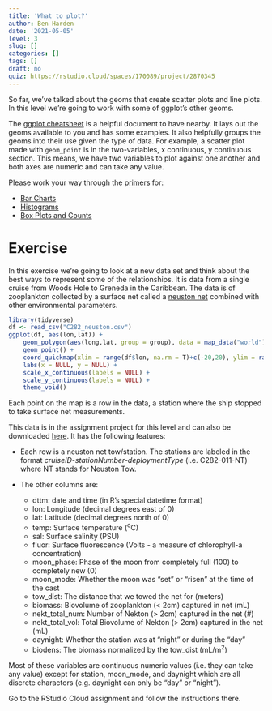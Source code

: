 ```yaml
---
title: 'What to plot?'
author: Ben Harden
date: '2021-05-05'
level: 3
slug: []
categories: []
tags: []
draft: no
quiz: https://rstudio.cloud/spaces/170089/project/2870345
---
```


So far, we've talked about the geoms that create scatter plots and line plots. In this level we're going to work with some of ggplot's other geoms.

The [ggplot cheatsheet](https://github.com/rstudio/cheatsheets/raw/master/data-visualization.pdf) is a helpful document to have nearby. It lays out the geoms available to you and has some examples. It also helpfully groups the geoms into their use given the type of data. For example, a scatter plot made with `geom_point` is in the two-variables, x continuous, y continuous section. This means, we have two variables to plot against one another and both axes are numeric and can take any value.

Please work your way through the [primers](https://rstudio.cloud/learn/primers/3) for:

* [Bar Charts](https://rstudio.cloud/learn/primers/3.2)
* [Histograms](https://rstudio.cloud/learn/primers/3.3)
* [Box Plots and Counts](https://rstudio.cloud/learn/primers/3.4)

# Exercise

In this exercise we're going to look at a new data set and think about the best ways to represent some of the relationships. It is data from a single cruise from Woods Hole to Greneda in the Caribbean. The data is of zooplankton collected by a surface net called a [neuston net](https://www.sea.edu/sea_currents/single/deploying-the-neuston-net) combined with other environmental parameters.

```r
library(tidyverse)
df <- read_csv("C282_neuston.csv")
ggplot(df, aes(lon,lat)) +
    geom_polygon(aes(long,lat, group = group), data = map_data("world"), fill= "grey50") +
    geom_point() +
    coord_quickmap(xlim = range(df$lon, na.rm = T)+c(-20,20), ylim = range(df$lat, na.rm = T)+c(-2,2)) +
    labs(x = NULL, y = NULL) +
    scale_x_continuous(labels = NULL) +
    scale_y_continuous(labels = NULL) +
    theme_void()
```

Each point on the map is a row in the data, a station where the ship stopped to take surface net measurements.

This data is in the assignment project for this level and can also be downloaded [here](C282_neuston.csv). It has the following features:

- Each row is a neuston net tow/station. The stations are labeled in the format *cruiseID-stationNumber-deploymentType* (i.e. C282-011-NT) where NT stands for Neuston Tow.

- The other columns are:
    + dttm: date and time (in R's special datetime format)
    + lon: Longitude (decimal degrees east of 0)
    + lat: Latitude (decimal degrees north of 0)
    + temp: Surface temperature (^o^C)
    + sal: Surface salinity (PSU)
    + fluor: Surface fluorescence (Volts - a measure of chlorophyll-a concentration)
    + moon_phase: Phase of the moon from completely full (100) to completely new (0)
    + moon_mode: Whether the moon was "set" or "risen" at the time of the cast
    + tow_dist: The distance that we towed the net for (meters)
    + biomass: Biovolume of zooplankton (< 2cm) captured in net (mL)
    + nekt_total_num: Number of Nekton (> 2cm) captured in the net (#)
    + nekt_total_vol: Total Biovolume of Nekton (> 2cm) captured in the net (mL)
    + daynight: Whether the station was at "night" or during the "day"
    + biodens: The biomass normalized by the tow_dist (mL/m^2^)
    
Most of these variables are continuous numeric values (i.e. they can take any value) except for station, moon_mode, and daynight which are all discrete charactors (e.g. daynight can only be "day" or "night").

Go to the RStudio Cloud assignment and follow the instructions there.
